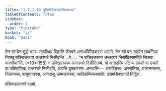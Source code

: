 ```yaml
---
title: "1.7.1.10 दुतियौक्खित्तकसिक्खापद"
tableOfContents: false
sidebar:
  order: 2
type: "tipitaka"
basket: "vi"
book: "paci"
---
```



<DynamicBreadcrumb />

<Division number="585" book="paci">

<Paragraph number="1730" book="paci">
तेन समयेन बुद्धो भगवा सावत्थियं विहरति जेतवने अनाथपिण्डिकस्स आरामे. तेन खो पन समयेन छब्बग्गिया भिक्खू उक्खित्तकाय अन्तरघरे निसीदन्ति …पे… .
</Paragraph>

<Paragraph number="1731" book="paci">
<Emphasis>“न उक्खित्तकाय अन्तरघरे निसीदिस्सामीति सिक्खा करणीया”</Emphasis>ति. (*10*:<Emphasis>155</Emphasis>)
</Paragraph>

<Paragraph number="1732" book="paci">
न उक्खित्तकाय अन्तरघरे निसीदितब्बं. यो अनादरियं पटिच्च एकतो वा उभतो वा उक्खिपित्वा अन्तरघरे निसीदति, आपत्ति दुक्कटस्स.
</Paragraph>

<Paragraph number="1733" book="paci">
अनापत्ति—  असञ्चिच्च, अस्सतिया, अजानन्तस्स, गिलानस्स, वासूपगतस्स, आपदासु, उम्मत्तकस्स, आदिकम्मिकस्साति.

</Paragraph>
</Division>

<Paragraph number="1734" type="center" book="paci">
दसमसिक्खापदं निट्ठितं.

  
परिमण्डलवग्गो पठमो.
</Paragraph>